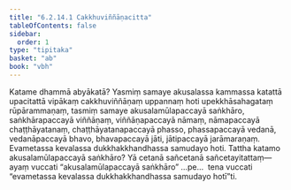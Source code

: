 ```yaml
---
title: "6.2.14.1 Cakkhuviññāṇacitta"
tableOfContents: false
sidebar:
  order: 1
type: "tipitaka"
basket: "ab"
book: "vbh"
---
```



<DynamicBreadcrumb />

<Division number="350" book="vbh">

<Paragraph number="1318" book="vbh">
Katame dhammā abyākatā? Yasmiṃ samaye akusalassa kammassa katattā upacitattā vipākaṃ cakkhuviññāṇaṃ uppannaṃ hoti upekkhāsahagataṃ rūpārammaṇaṃ, tasmiṃ samaye akusalamūlapaccayā saṅkhāro, saṅkhārapaccayā viññāṇaṃ, viññāṇapaccayā nāmaṃ, nāmapaccayā chaṭṭhāyatanaṃ, chaṭṭhāyatanapaccayā phasso, phassapaccayā vedanā, vedanāpaccayā bhavo, bhavapaccayā jāti, jātipaccayā jarāmaraṇaṃ. Evametassa kevalassa dukkhakkhandhassa samudayo hoti.
</Paragraph>

</Division>
<Division number="351" book="vbh">

<Paragraph number="1319" book="vbh">
Tattha katamo akusalamūlapaccayā saṅkhāro? Yā cetanā sañcetanā sañcetayitattaṃ—  ayaṃ vuccati “akusalamūlapaccayā saṅkhāro” …pe…  tena vuccati “evametassa kevalassa dukkhakkhandhassa samudayo hotī”ti.
</Paragraph>
</Division>
